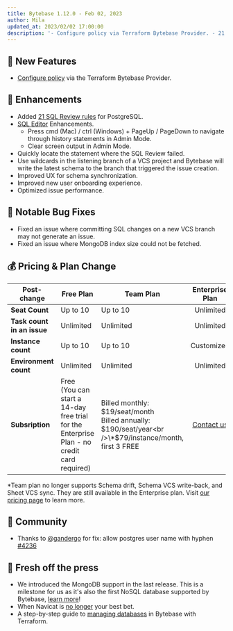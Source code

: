 ```yaml
---
title: Bytebase 1.12.0 - Feb 02, 2023
author: Mila
updated_at: 2023/02/02 17:00:00
description: '- Configure policy via Terraform Bytebase Provider. - 21 new SQL Review Rules for PostgreSQL. - Updated pricing plan.'
---
```



## 🚀 New Features

- [Configure policy](https://registry.terraform.io/providers/bytebase/bytebase/latest/docs/resources/policy) via the Terraform Bytebase Provider.

## 🎄 Enhancements

- Added [21 SQL Review rules](/sql-review/review-rules) for PostgreSQL.
- [SQL Editor](/sql-editor/overview) Enhancements.
  - Press cmd (Mac) / ctrl (Windows) + PageUp / PageDown to navigate through history statements in Admin Mode.
  - Clear screen output in Admin Mode.
- Quickly locate the statement where the SQL Review failed.
- Use wildcards in the listening branch of a VCS project and Bytebase will write the latest schema to the branch that triggered the issue creation.
- Improved UX for schema synchronization.
- Improved new user onboarding experience.
- Optimized issue performance.

## 🐞 Notable Bug Fixes

- Fixed an issue where committing SQL changes on a new VCS branch may not generate an issue.
- Fixed an issue where MongoDB index size could not be fetched.

## 💰 Pricing & Plan Change

| **Post-change**            | **Free Plan**                                                                                   | **Team Plan**                                                                                               |                     **Enterprise Plan**                     |
| -------------------------- | ----------------------------------------------------------------------------------------------- | ----------------------------------------------------------------------------------------------------------- | :---------------------------------------------------------: |
| **Seat Count**             | Up to 10                                                                                        | Up to 10                                                                                                    |                          Unlimited                          |
| **Task count in an issue** | Unlimited                                                                                       | Unlimited                                                                                                   |                          Unlimited                          |
| **Instance count**         | Up to 10                                                                                        | Up to 10                                                                                                    |                         Customized                          |
| **Environment count**      | Unlimited                                                                                       | Unlimited                                                                                                   |                          Unlimited                          |
| **Subsription**            | Free<br />(You can start a 14-day free trial for the Enterprise Plan - no credit card required) | Billed monthly: $19/seat/month<br />Billed annually: $190/seat/year<br />\*$79/instance/month, first 3 FREE | [Contact us](mailto:support-3fc2156a2150@intake.linear.app) |

\*Team plan no longer supports Schema drift, Schema VCS write-back, and Sheet VCS sync. They are still available in the Enterprise plan.
Visit [our pricing page](https://www.bytebase.com/pricing) to learn more.

## 🎠 Community

- Thanks to [@gandergo](https://github.com/gandergo) for fix: allow postgres user name with hyphen [\#4236](https://github.com/bytebase/bytebase/pull/4236)

## 📰 Fresh off the press

- We introduced the MongoDB support in the last release. This is a milestone for us as it's also the first NoSQL database supported by Bytebase, [learn more](https://www.bytebase.com/blog/introducing-mongodb-support-in-bytebase)!
- When Navicat is [no longer](https://www.bytebase.com/blog/stop-using-navicat) your best bet.
- A step-by-step guide to [managing databases](/tutorials/manage-databases-with-terraform) in Bytebase with Terraform.

<InstallUpgrade />
